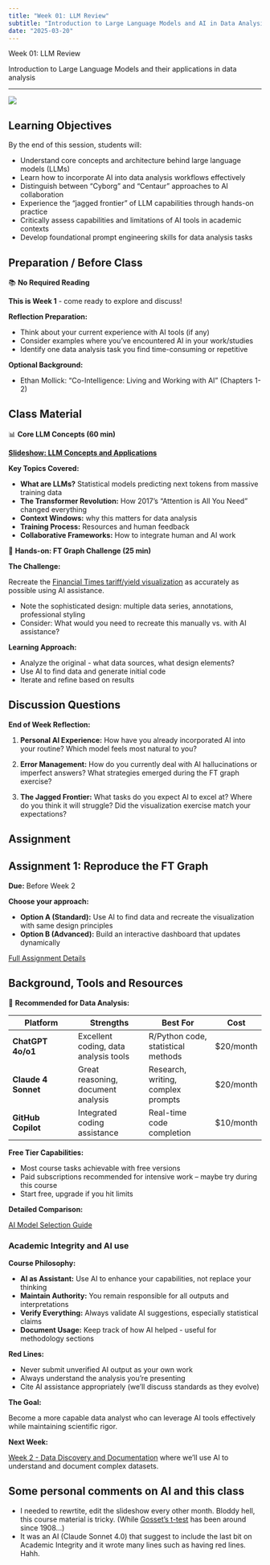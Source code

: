 ```yaml
---
title: "Week 01: LLM Review"
subtitle: "Introduction to Large Language Models and AI in Data Analysis"
date: "2025-03-20"
---
```


::: {.hero-section}
::: {.container}
::: {.hero-title}
Week 01: LLM Review
:::
::: {.hero-subtitle}
Introduction to Large Language Models and their applications in data analysis
:::
:::
:::

---


![](../images/week1_pic.png)

## Learning Objectives

By the end of this session, students will:

- Understand core concepts and architecture behind large language models (LLMs)
- Learn how to incorporate AI into data analysis workflows effectively
-  Distinguish between "Cyborg" and "Centaur" approaches to AI collaboration
- Experience the "jagged frontier" of LLM capabilities through hands-on practice
- Critically assess capabilities and limitations of AI tools in academic contexts
-  Develop foundational prompt engineering skills for data analysis tasks

## Preparation / Before Class

::: {.week-card .card}
::: {.card-header}
📚 **No Required Reading**
:::
::: {.card-body}
**This is Week 1** - come ready to explore and discuss!

 **Reflection Preparation:**

- Think about your current experience with AI tools (if any)
- Consider examples where you've encountered AI in your work/studies
-  Identify one data analysis task you find time-consuming or repetitive

**Optional Background:**

- Ethan Mollick: "Co-Intelligence: Living and Working with AI" (Chapters 1-2)
:::
:::


## Class Material

::: {.week-card .card}
::: {.card-header}
📊 **Core LLM Concepts (60 min)**
:::
::: {.card-body}
**[Slideshow: LLM Concepts and Applications](https://gabors-data-analysis.com/courses/da-w-ai-2025/da-w-ai-01-llm-course.html)**

**Key Topics Covered:**

- **What are LLMs?** Statistical models predicting next tokens from massive training data
- **The Transformer Revolution:** How 2017's "Attention is All You Need" changed everything
- **Context Windows:** why this matters for data analysis
- **Training Process:** Resources and human feedback
 - **Collaborative Frameworks:** How to integrate human and AI work

:::
:::

::: {.week-card .card}
::: {.card-header}
🔧 **Hands-on: FT Graph Challenge (25 min)**
:::
::: {.card-body}
**The Challenge:**

Recreate the [Financial Times tariff/yield visualization](assets/ft-liberation-day-usd-yield-2025-04-11.jpg) as accurately as possible using AI assistance.

- Note the sophisticated design: multiple data series, annotations, professional styling
- Consider: What would you need to recreate this manually vs. with AI assistance?


**Learning Approach:**

- Analyze the original - what data sources, what design elements?
- Use AI to find data and generate initial code
- Iterate and refine based on results

:::
:::

## Discussion Questions

**End of Week Reflection:**

1. **Personal AI Experience:** How have you already incorporated AI into your routine? Which model feels most natural to you?

2. **Error Management:** How do you currently deal with AI hallucinations or imperfect answers?  What strategies emerged during the FT graph exercise?

3. **The Jagged Frontier:** What tasks do you expect AI to excel at? Where do you think it will struggle?  Did the visualization exercise match your expectations?


## Assignment

::: {.callout-note icon="📝"}
## Assignment 1: Reproduce the FT Graph

**Due:** Before Week 2

**Choose your approach:**

- **Option A (Standard):** Use AI to find data and recreate the visualization with same design principles
- **Option B (Advanced):** Build an interactive dashboard that updates dynamically


[Full Assignment Details](../assignments/assignment_01.html){.assignment-badge}
:::

## Background, Tools and Resources

🤖 **Recommended for Data Analysis:**

| Platform | Strengths | Best For | Cost |
|----------|-----------|----------|------|
| **ChatGPT 4o/o1** | Excellent coding, data analysis tools | R/Python code, statistical methods | $20/month |
| **Claude 4 Sonnet** | Great reasoning, document analysis | Research, writing, complex prompts | $20/month |
| **GitHub Copilot** | Integrated coding assistance | Real-time code completion | $10/month |

**Free Tier Capabilities:**

- Most course tasks achievable with free versions
- Paid subscriptions recommended for intensive work -- maybe try during this course
- Start free, upgrade if you hit limits

**Detailed Comparison:** 

[AI Model Selection Guide](assets/which-ai.html)



### Academic Integrity and AI use

**Course Philosophy:**

- **AI as Assistant:** Use AI to enhance your capabilities, not replace your thinking
- **Maintain Authority:** You remain responsible for all outputs and interpretations
- **Verify Everything:** Always validate AI suggestions, especially statistical claims
- **Document Usage:** Keep track of how AI helped - useful for methodology sections

**Red Lines:**

- Never submit unverified AI output as your own work
- Always understand the analysis you're presenting
- Cite AI assistance appropriately (we'll discuss standards as they evolve)

**The Goal:** 

Become a more capable data analyst who can leverage AI tools effectively while maintaining scientific rigor.

**Next Week:** 

[Week 2 - Data Discovery and Documentation](../week02/) where we'll use AI to understand and document complex datasets.

## Some personal comments on AI and this class

* I needed to rewrtite, edit the slideshow every other month. Bloddy hell, this course material is tricky. (While [Gosset's t-test](https://en.wikipedia.org/wiki/Student%27s_t-test) has been around since 1908...)
* It was an AI (Claude Sonnet 4.0) that suggest to include the last bit on Academic Integrity and it wrote many lines such as having red lines. Hahh. 
